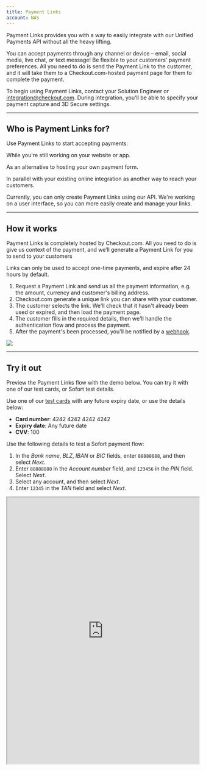 ```yaml
---
title: Payment Links
account: NAS
---
```


Payment Links provides you with a way to easily integrate with our Unified Payments API without all the heavy lifting.

You can accept payments through any channel or device – email, social media, live chat, or text message! Be flexible to your customers' payment preferences. All you need to do is send the Payment Link to the customer, and it will take them to a Checkout.com-hosted payment page for them to complete the payment.

To begin using Payment Links, contact your Solution Engineer or <ExternalLink href="mailto:integration@checkout.com">integration@checkout.com</ExternalLink>. During integration, you'll be able to specify your payment capture and 3D Secure settings.

---

## Who is Payment Links for?

Use Payment Links to start accepting payments:

<List>
<ListIconItem>

While you're still working on your website or app.

</ListIconItem>
<ListIconItem>

As an alternative to hosting your own payment form.

</ListIconItem>
<ListIconItem>

In parallel with your existing online integration as another way to reach your customers.

</ListIconItem>
</List>

<TipBox variant="info">

Currently, you can only create Payment Links using our API. We're working on a user interface, so you can more easily create and manage your links.

</TipBox>

---

## How it works

Payment Links is completely hosted by Checkout.com. All you need to do is give us context of the payment, and we’ll generate a Payment Link for you to send to your customers

<TipBox variant="info">

Links can only be used to accept one-time payments, and expire after 24 hours by default.

</TipBox>

1. Request a Payment Link and send us all the payment information, e.g. the amount, currency and customer's billing address.
2. Checkout.com generate a unique link you can share with your customer.
3. The customer selects the link. We'll check that it hasn't already been used or expired, and then load the payment page.
4. The customer fills in the required details, then we'll handle the authentication flow and process the payment.
5. After the payment's been processed, you'll be notified by a [webhook](/workflows).

<img src="/docs/Integrate/Payment links/Payment+links.png"  />

---

## Try it out

Preview the Payment Links flow with the demo below. You can try it with one of our test cards, or Sofort test details.

<tabs>
<tab title="Card">

Use one of our [test cards](/testing/test-cards) with any future expiry date, or use the details below:

- **Card number**: 4242 4242 4242 4242
- **Expiry date**: Any future date
- **CVV**: 100

</tab>

<tab title="Sofort">

Use the following details to test a Sofort payment flow:

1. In the _Bank name_, _BLZ_, _IBAN_ or _BIC_ fields, enter `88888888`, and then select _Next_.
2. Enter `88888888` in the _Account number_ field, and `123456` in the _PIN_ field. Select _Next_.
3. Select any account, and then select _Next_.
4. Enter `12345` in the _TAN_ field and select _Next_.

</tab>
</tabs>

<Iframe src="https://pay.sandbox.checkout.com/link/examples/docs" height="700" width="100%" />

## Next steps

---

<ContentPanel variant="heading" title="Manage Payment Links" imgSrc="/NAS/Integrate/Payment.svg" withBorder={false}>

We'll walk through how to set Payment Links up or check on the status of a Payment Link session.

[Learn more](/integrate/payment-links/manage-payment-links)

</ContentPanel>

